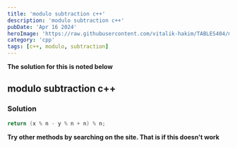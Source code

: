 ```yaml
---
title: 'modulo subtraction c++'
description: 'modulo subtraction c++'
pubDate: 'Apr 16 2024'
heroImage: 'https://raw.githubusercontent.com/vitalik-hakim/TABLES404/main/error_b/c++.png'
category: 'cpp'
tags: [c++, modulo, subtraction]
---
```


**The solution for this is noted below**

## modulo subtraction c++

### Solution

```cpp
return (x % n - y % n + n) % n;
```

**Try other methods by searching on the site. That is if this doesn't work**

